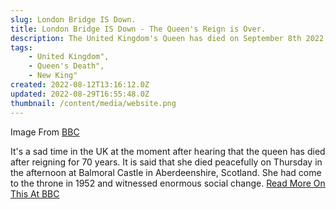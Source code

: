 ```yaml
---
slug: London Bridge IS Down.
title: London Bridge IS Down - The Queen's Reign is Over.
description: The United Kingdom's Queen has died on September 8th 2022, the crown will now be passed on to her son, who will become King Charles the 3rd.
tags:
    - United Kingdom",
    - Queen's Death",
    - New King"
created: 2022-08-12T13:16:12.0Z
updated: 2022-08-29T16:55:48.0Z
thumbnail: /content/media/website.png
---
```

Image From [BBC](https://c.files.bbci.co.uk/11684/production/_126600317_5ea5e717-89c7-4396-b71e-d6283ac9ba1a.jpg)

It's a sad time in the UK at the moment after hearing that the queen has died after reigning for 70 years.
It is said that she died peacefully on Thursday in the afternoon at Balmoral Castle in Aberdeenshire, Scotland.
She had come to the throne in 1952 and witnessed enormous social change.
[Read More On This At BBC](https://www.bbc.co.uk/news/uk-61585886)